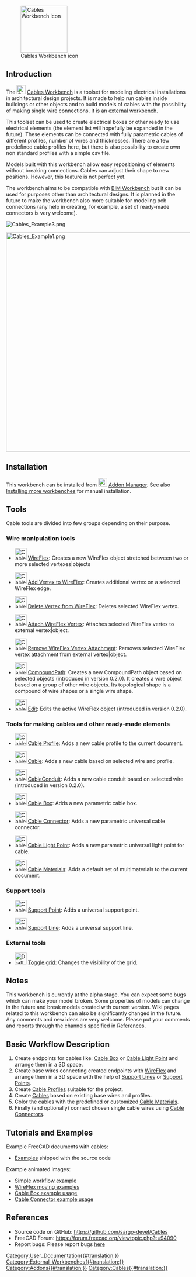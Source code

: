 <languages/>
<translate>

<!--T:1-->
[[Image:Cables_workbench_icon.svg|thumb|128px|Cables Workbench icon]]

</translate>
{{TOCright}}
<translate>

==Introduction== <!--T:2-->

<!--T:3-->
The [[Image:Cables_workbench_icon.svg|24px]] [[Cables_Workbench|Cables Workbench]] is a toolset for modeling electrical installations in architectural design projects. It is made to help run cables inside buildings or other objects and to build models of cables with the possibility of making single wire connections. It is an [[External workbenches|external workbench]].

<!--T:4-->
This toolset can be used to create electrical boxes or other ready to use electrical elements (the element list will hopefully be expanded in the future). These elements can be connected with fully parametric cables of different profiles, number of wires and thicknesses. There are a few predefined cable profiles here, but there is also possibility to create own non standard profiles with a simple csv file.

<!--T:5-->
Models built with this workbench allow easy repositioning of elements without breaking connections. Cables can adjust their shape to new positions. However, this feature is not perfect yet.

<!--T:6-->
The workbench aims to be compatible with [[BIM_Workbench|BIM Workbench]] but it can be used for purposes other than architectural designs. It is planned in the future to make the workbench also more suitable for modeling pcb connections (any help in creating, for example, a set of ready-made connectors is very welcome).

</translate>
[[File:Cables_Example3.png]]
<translate>
<!--T:7-->
{{Caption|Example of wall mounted boxes and cable<br/>Animated version [[Cables_Example1_Simple_workflow|here]]}}

</translate>
[[File:Cables_Example1.png|600px]]
<translate>
<!--T:8-->
{{Caption|Example of three-core flat cable:<br/>Multimaterial cable shape and its base wire, profile and subwires.}}

==Installation== <!--T:9-->

<!--T:10-->
This workbench can be installed from [[Image:Std_AddonMgr.svg|24px]] [[Std_AddonMgr|Addon Manager]]. See also [[Installing_more_workbenches|Installing more workbenches]] for manual installation.

==Tools== <!--T:11-->

<!--T:12-->
Cable tools are divided into few groups depending on their purpose.

===Wire manipulation tools=== <!--T:13-->

<!--T:14-->
* [[Image:Cables_WireFlex.svg|32px]] [[Cables_WireFlex|WireFlex]]: Creates a new WireFlex object stretched between two or more selected vertexes|objects

<!--T:15-->
* [[Image:Cables_AddVertex.svg|32px]] [[Cables_AddVertex|Add Vertex to WireFlex]]: Creates additional vertex on a selected WireFlex edge.

<!--T:16-->
* [[Image:Cables_DelVertex.svg|32px]] [[Cables_DelVertex|Delete Vertex from WireFlex]]: Deletes selected WireFlex vertex.

<!--T:17-->
* [[Image:Cables_AttachVertex.svg|32px]] [[Cables_AttachVertex|Attach WireFlex Vertex]]: Attaches selected WireFlex vertex to external vertex|object.

<!--T:18-->
* [[Image:Cables_RemoveVertexAttachment.svg|32px]] [[Cables_RemoveVertexAttachment|Remove WireFlex Vertex Attachment]]: Removes selected WireFlex vertex attachment from external vertex|object.

<!--T:40-->
* [[Image:Cables_CompoundPath.svg|32px]] [[Cables_CompoundPath|CompoundPath]]: Creates a new CompoundPath object based on selected objects (introduced in version 0.2.0). It creates a wire object based on a group of other wire objects. Its topological shape is a compound of wire shapes or a single wire shape.

<!--T:41-->
* [[Image:Cables_Edit.svg|32px]] [[Cables_Edit|Edit]]: Edits the active WireFlex object (introduced in version 0.2.0).

===Tools for making cables and other ready-made elements=== <!--T:19-->

<!--T:20-->
* [[Image:Cables_Profile.svg|32px]] [[Cables_Profile|Cable Profile]]: Adds a new cable profile to the current document.

<!--T:21-->
* [[Image:Cables_Cable.svg|32px]] [[Cables_Cable|Cable]]: Adds a new cable based on selected wire and profile.

<!--T:42-->
* [[Image:Cables_CableConduit.svg|32px]] [[Cables_CableConduit|CableConduit]]: Adds a new cable conduit based on selected wire (introduced in version 0.2.0).

<!--T:22-->
* [[Image:Cables_CableBox.svg|32px]] [[Cables_CableBox|Cable Box]]: Adds a new parametric cable box.

<!--T:23-->
* [[Image:Cables_CableConnector.svg|32px]] [[Cables_CableConnector|Cable Connector]]: Adds a new parametric universal cable connector.

<!--T:24-->
* [[Image:Cables_CableLightPoint.svg|32px]] [[Cables_CableLightPoint|Cable Light Point]]: Adds a new parametric universal light point for cable.

<!--T:25-->
* [[Image:Cables_Material.svg|32px]] [[Cables_Material|Cable Materials]]: Adds a default set of multimaterials to the current document.

===Support tools=== <!--T:26-->

<!--T:27-->
* [[Image:Cables_SupportPoint.svg|32px]] [[Cables_SupportPoint|Support Point]]: Adds a universal support point.

<!--T:28-->
* [[Image:Cables_SupportLine.svg|32px]] [[Cables_SupportLine|Support Line]]: Adds a universal support line.

=== External tools === <!--T:29-->

<!--T:30-->
* [[Image:Draft_ToggleGrid.svg|32px]] [[Draft_ToggleGrid|Toggle grid]]: Changes the visibility of the grid.

==Notes== <!--T:31-->

<!--T:32-->
This workbench is currently at the alpha stage. You can expect some bugs which can make your model broken. Some properties of models can change in the future and break models created with current version. Wiki pages related to this workbench can also be significantly changed in the future. Any comments and new ideas are very welcome. Please put your comments and reports through the channels specified in [[#References|References]].

==Basic Workflow Description== <!--T:33-->

<!--T:34-->
# Create endpoints for cables like: [[Cables_CableBox|Cable Box]] or [[Cables_CableLightPoint|Cable Light Point]] and arrange them in a 3D space.
# Create base wires connecting created endpoints with [[Cables_WireFlex|WireFlex]] and arrange them in a 3D space with the help of [[Cables_SupportLine|Support Lines]] or [[Cables_SupportPoint|Support Points]].
# Create [[Cables_Profile|Cable Profiles]] suitable for the project.
# Create [[Cables_Cable|Cables]] based on existing base wires and profiles.
# Color the cables with the predefined or customized [[Cables_Material|Cable Materials]].
# Finally (and optionally) connect chosen single cable wires using [[Cables_CableConnector|Cable Connectors]].

==Tutorials and Examples== <!--T:35-->

<!--T:36-->
Example FreeCAD documents with cables:
* [https://github.com/sargo-devel/Cables/tree/master/examples Examples] shipped with the source code

<!--T:37-->
Example animated images:
* [[Cables_Example1_Simple_workflow|Simple workflow example]]
* [[Cables_Example2_WireFlex|WireFlex moving examples]]
* [[Cables_Example3_CableBox|Cable Box example usage]]
* [[Cables_Example4_CableConnector|Cable Connector example usage]]

==References== <!--T:38-->

<!--T:39-->
* Source code on GitHub: https://github.com/sargo-devel/Cables
* FreeCAD Forum: https://forum.freecad.org/viewtopic.php?t=94090
* Report bugs: Please report bugs [https://github.com/sargo-devel/Cables/issues here]


</translate>
[[Category:User_Documentation{{#translation:}}]]
[[Category:External_Workbenches{{#translation:}}]]
[[Category:Addons{{#translation:}}]]
[[Category:Cables{{#translation:}}]]